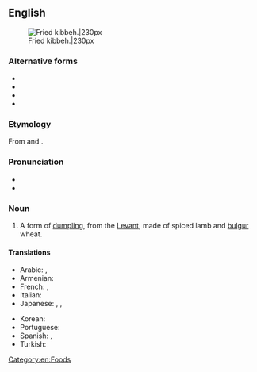 ==English==
{{wikipedia}}
[[File:Quibe frito.JPG|thumb|Fried kibbeh.|230px]]

===Alternative forms===
* {{l|en|kibbe}}
* {{l|en|kibbi}}
* {{l|en|kebbeh}}
* {{l|en|kubbeh}}

===Etymology===
From {{etyl|ar|en}} {{m|ar|كِبَّة||ball}} and {{m|ar|كُبَّة||(same)}}.

===Pronunciation===
* {{IPA|en|/ˈkɪbi/}}
* {{rhymes|en|ɪbi}}

===Noun===
{{en-noun}}

# A form of [[dumpling]], from the [[Levant]], made of spiced lamb and [[bulgur]] wheat.

====Translations====
{{trans-top|form of dumpling}}
* Arabic: {{t|ar|كِبَّة|f}}, {{t|ar|كُبَّة|f}}
* Armenian: {{t|hy|իշլի քյուֆթա}}
* French: {{t+|fr|kebbé|m}}, {{t|fr|kibbé|m}}
* Italian: {{t|it|qubbah|f}}
* Japanese: {{t|ja|キッベ|tr=kibbe}}, {{t|ja|クッバ|tr=kubba}}, {{t|ja|クッベ|tr=kubbe}}
{{trans-mid}}
* Korean: {{t|ko|킵바|tr=}}
* Portuguese: {{t+|pt|quibe|m}}
* Spanish: {{t|es|quipe|m}}, {{t|es|quibbe|m}}
* Turkish: {{t+|tr|içli köfte}}
{{trans-bottom}}

[[Category:en:Foods]]